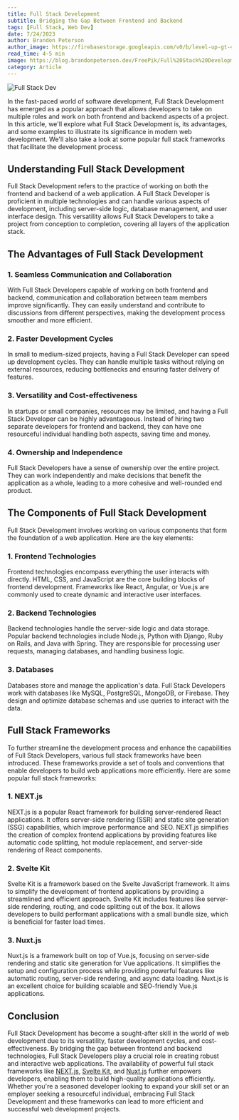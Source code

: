 ```yaml
---
title: Full Stack Development
subtitle: Bridging the Gap Between Frontend and Backend
tags: [Full Stack, Web Dev]
date: 7/24/2023
author: Brandon Peterson
author_image: https://firebasestorage.googleapis.com/v0/b/level-up-gt-479b6.appspot.com/o/Brandon.webp?alt=media&token=f7cd367f-40c0-4237-87f2-b8ec11dcf411
read_time: 4-5 min
image: https://blog.brandonpeterson.dev/FreePik/Full%20Stack%20Development.png
category: Article
---
```


![Full Stack Dev](https://blog.brandonpeterson.dev/FreePik/Full%20Stack%20Development.png)

In the fast-paced world of software development, Full Stack Development has emerged as a popular approach that allows developers to take on multiple roles and work on both frontend and backend aspects of a project. In this article, we'll explore what Full Stack Development is, its advantages, and some examples to illustrate its significance in modern web development. We'll also take a look at some popular full stack frameworks that facilitate the development process.

## Understanding Full Stack Development

Full Stack Development refers to the practice of working on both the frontend and backend of a web application. A Full Stack Developer is proficient in multiple technologies and can handle various aspects of development, including server-side logic, database management, and user interface design. This versatility allows Full Stack Developers to take a project from conception to completion, covering all layers of the application stack.

## The Advantages of Full Stack Development

### 1. Seamless Communication and Collaboration

With Full Stack Developers capable of working on both frontend and backend, communication and collaboration between team members improve significantly. They can easily understand and contribute to discussions from different perspectives, making the development process smoother and more efficient.

### 2. Faster Development Cycles

In small to medium-sized projects, having a Full Stack Developer can speed up development cycles. They can handle multiple tasks without relying on external resources, reducing bottlenecks and ensuring faster delivery of features.

### 3. Versatility and Cost-effectiveness

In startups or small companies, resources may be limited, and having a Full Stack Developer can be highly advantageous. Instead of hiring two separate developers for frontend and backend, they can have one resourceful individual handling both aspects, saving time and money.

### 4. Ownership and Independence

Full Stack Developers have a sense of ownership over the entire project. They can work independently and make decisions that benefit the application as a whole, leading to a more cohesive and well-rounded end product.

## The Components of Full Stack Development

Full Stack Development involves working on various components that form the foundation of a web application. Here are the key elements:

### 1. Frontend Technologies

Frontend technologies encompass everything the user interacts with directly. HTML, CSS, and JavaScript are the core building blocks of frontend development. Frameworks like React, Angular, or Vue.js are commonly used to create dynamic and interactive user interfaces.

### 2. Backend Technologies

Backend technologies handle the server-side logic and data storage. Popular backend technologies include Node.js, Python with Django, Ruby on Rails, and Java with Spring. They are responsible for processing user requests, managing databases, and handling business logic.

### 3. Databases

Databases store and manage the application's data. Full Stack Developers work with databases like MySQL, PostgreSQL, MongoDB, or Firebase. They design and optimize database schemas and use queries to interact with the data.

## Full Stack Frameworks

To further streamline the development process and enhance the capabilities of Full Stack Developers, various full stack frameworks have been introduced. These frameworks provide a set of tools and conventions that enable developers to build web applications more efficiently. Here are some popular full stack frameworks:

### 1. NEXT.js

NEXT.js is a popular React framework for building server-rendered React applications. It offers server-side rendering (SSR) and static site generation (SSG) capabilities, which improve performance and SEO. NEXT.js simplifies the creation of complex frontend applications by providing features like automatic code splitting, hot module replacement, and server-side rendering of React components.

### 2. Svelte Kit

Svelte Kit is a framework based on the Svelte JavaScript framework. It aims to simplify the development of frontend applications by providing a streamlined and efficient approach. Svelte Kit includes features like server-side rendering, routing, and code splitting out of the box. It allows developers to build performant applications with a small bundle size, which is beneficial for faster load times.

### 3. Nuxt.js

Nuxt.js is a framework built on top of Vue.js, focusing on server-side rendering and static site generation for Vue applications. It simplifies the setup and configuration process while providing powerful features like automatic routing, server-side rendering, and async data loading. Nuxt.js is an excellent choice for building scalable and SEO-friendly Vue.js applications.

## Conclusion

Full Stack Development has become a sought-after skill in the world of web development due to its versatility, faster development cycles, and cost-effectiveness. By bridging the gap between frontend and backend technologies, Full Stack Developers play a crucial role in creating robust and interactive web applications. The availability of powerful full stack frameworks like [NEXT.js](https://nextjs.org/), [Svelte Kit](https://kit.svelte.dev/), and [Nuxt.js](https://nuxtjs.org/) further empowers developers, enabling them to build high-quality applications efficiently. Whether you're a seasoned developer looking to expand your skill set or an employer seeking a resourceful individual, embracing Full Stack Development and these frameworks can lead to more efficient and successful web development projects.
